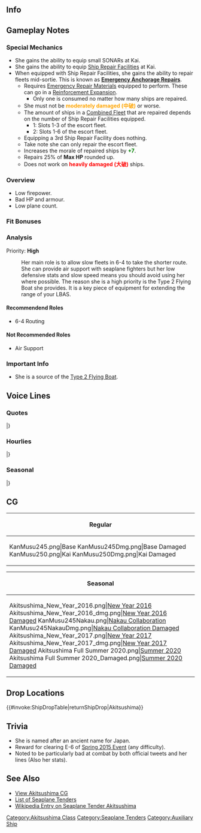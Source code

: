 ==Info==
{{KanmusuInfo|ID=245}}
{{KanmusuInfo|ID=250}}

==Gameplay Notes==
===Special Mechanics===
* She gains the ability to equip small SONARs at Kai.
* She gains the ability to equip [[Ship Repair Facilities]] at Kai.
* When equipped with Ship Repair Facilities, she gains the ability to repair fleets mid-sortie. This is known as '''[[Repairs#Emergency Anchorage Repairs|Emergency Anchorage Repairs]]'''.
** Requires [[Emergency Repair Materials]] equipped to perform. These can go in a [[Reinforcement Expansion]].
*** Only one is consumed no matter how many ships are repaired.
** She must not be <span style="color:orange;">'''moderately damaged (中破)'''</span> or worse.
** The amount of ships in a [[Combined Fleet]] that are repaired depends on the number of Ship Repair Facilities equipped.
*** 1: Slots 1-3 of the escort fleet.
*** 2: Slots 1-6 of the escort fleet.
** Equipping a 3rd Ship Repair Facility does nothing.
** Take note she can only repair the escort fleet.
** Increases the morale of repaired ships by <span style="color:green;">'''+7'''</span>.
** Repairs 25% of '''Max HP''' rounded up.
** Does not work on <span style="color:red;">'''heavily damaged (大破)'''</span> ships.

===Overview===
* Low firepower.
* Bad HP and armour.
* Low plane count.

===Fit Bonuses===
{{:{{BASEPAGENAME}}/Equipment Bonuses}}
{{clear}}

===Analysis===
Priority: '''High'''

: Her main role is to allow slow fleets in 6-4 to take the shorter route. She can provide air support with seaplane fighters but her low defensive stats and slow speed means you should avoid using her where possible. The reason she is a high priority is the Type 2 Flying Boat she provides. It is a key piece of equipment for extending the range of your LBAS.

====Recommendend Roles====
* 6-4 Routing

====Not Recommended Roles====
* Air Support

===Important Info===
* She is a source of the [[Type 2 Flying Boat]].

==Voice Lines==
===Quotes===
{{ShipquoteHeader}}
{{ShipquoteKai
|scenario = Introduction
|origin = 水上機母艦、秋津洲よ！ この大艇ちゃんと一緒に覚えてよね！
|translation = I'm the seaplane tender, Akitsushima! Make sure to remember both me and my Taitei-chan!<ref>Taitei-chan is the [[Type 2 Flying Boat]].</ref>
|audio = Akitsushima-Intro.ogg
}}
{{ShipquoteKai
|scenario = Introduction
|kai = yes
|origin = 水上機母艦、秋津洲よ！ 大艇ちゃんのことも、もう覚えてくれた？ 
|translation = I'm the seaplane tender, Akitsushima! Do you remember Taitei-chan and me yet?
|audio = AkitsushimaKai-Introduction.ogg
}}
{{ShipquoteKai
|scenario = Library
|origin = あたしが水上機母艦、秋津洲よ！
そう、大型飛行艇の運用支援や、洋上補給のために建造された、飛行艇母艦！
えっ？迷彩が厚化粧？ほっんとに失礼かも！二式大艇ちゃんはあげないからね！
|translation = I'm the seaplane tender, Akitsushima! 
I was created with the purpose of utilizing large flying boats as well as to resupply them on the high seas! 
What? My camouflage makeup is too heavy? You're so rude! I won't let you have my Type 2 Taitei-chan!
|audio = Akitsushima-Library_Intro.ogg
}}
{{ShipquoteKai
|scenario = Secretary 1
|origin = 秋津洲、呼んだかな？
|translation = Did you call for me?
|audio = Akitsushima-Secretary_1.ogg
}}
{{ShipquoteKai
|scenario = Secretary 2
|origin = この二式大艇ちゃん？あげないよ
|translation = My Type 2 Taitei-chan? Of course you can't have it!
|audio = Akitsushima-Secretary_2.ogg
}}
{{ShipquoteKai
|scenario = Secretary 2
|kai = yes
|origin = この二式大艇ちゃん？ だから、あげないって！ 
|translation = My Type 2 Taitei-chan? I told you that you can't have it.
|audio = AkitsushimaKai-Secretary_2.ogg
}}
{{ShipquoteKai
|scenario = Secretary 3
|origin = こらー！提督、あまり余計なとこ触らないでほしいかも！大艇ちゃん寝れないでしょう
|translation = Hey! I'd appreciate it if you don't keep touching me! How can Taitei-chan fall asleep like that?
|audio = Akitsushima-Secretary_3.ogg
}}
{{ShipquoteKai
|scenario = Secretary 3
|kai = yes
|origin = 提督～ あまり変なとこ触らないでほしいかも！ 大艇ちゃんがゆっくり寝れないでしょう？
|translation = I really wish you wouldn't touch me in strange places, Admiral! Taitei-chan is falling asleep slowly you know?
|audio = AkitsushimaKai-Secretary_3.ogg
}}
{{ShipquoteKai
|scenario = Secretary Idle
|origin = やっぱこの迷彩派手かな･･･。ううん、そんなことないよね。ね、大艇ちゃん、そうよね。そうだよね、大艇ちゃんもそう思うよね。あ、提督！次のお仕事？
|translation = What do you think of this camouflage? Do you think it's... flashy? It's definitely not, right? Right, Taitei-chan? Don't you think so too, Taitei-chan? Oh, Admiral! Do you have our next job?
|audio = Akitsushima-Secretary_Idle.ogg
}}
{{ShipquoteKai
|scenario = Secretary (Married)
|origin = 提督、なにをぼんやりしてるの？あっ、少し疲れちゃったかな？そういう時は、この秋津洲流肩もみ術を…ふふーん、ね、気持ちいいでしょ？
|translation = What are you spacing out for, Admiral? Oh, are you a bit tired? Here, let me show you my special shoulder massage technique! See? Doesn't it feel nice?
|audio = Akitsushima-Secretary_Married.ogg
}}
{{ShipquoteKai
|scenario = Wedding
|origin = 提督、私のこと呼んだ?大艇ちゃんならあげないよ。えっ、違う?うっ…これは…わぁ…綺麗…すっごーい…で、なんでくれるの？
|translation = Did you call for me, Admiral? I won't give you Taitei-chan. W-Wait, that's not it? T-This is... Wow, it's so pretty. So, why are you giving me this?
|audio = Akitsushima-Wedding.ogg
}}
{{ShipquoteKai
|scenario = Player's Score
|origin = 情報見るの？それは大切かも。はい！どうぞ
|translation = Do you want to review the information? Yeah, that's important. Here you go!
|audio = Akitsushima-Player_Score.ogg
}}
{{ShipquoteKai
|scenario = Joining the Fleet
|origin = 飛行艇母艦秋津洲、抜錨するかも！じゃなかった、抜錨！
|translation = Flying boat tender Akitsumaru probably setting sail! No wait, setting sail!
|audio = Akitsushima-Joining_A_Fleet.ogg
}}
{{ShipquoteKai
|scenario = Equipment 1
|origin = うわぁ、いい装備！これはうれしいかも！
|translation = Wow, this is some nice equipment! I'm really happy!
|audio = Akitsushima-Equipment_1.ogg
}}
{{ShipquoteKai
|scenario = Equipment 1
|kai = yes
|origin = あぁ こんな装備もあるんだ。嬉しいかも。
|translation = Ah, you have these equipment too. I'm happy.
|audio = AkitsushimaKai-Equipment_1.ogg
}}
{{ShipquoteKai
|scenario = Equipment 2
|origin = 提督、二式大艇ちゃんは外しちゃだめかも！だからね！
|translation = Admiral, you can't take away Taitei-chan, okay? Okay?!
|audio = Akitsushima-Equipment_2.ogg
}}
{{ShipquoteKai
|scenario = Equipment 3
|origin = 見つけたかも！
|translation = I found it!
|audio = Akitsushima-Equipment_3.ogg
}}
{{ShipquoteKai
|scenario = Supply
|origin = 補給、助かるかも！えへへ
|translation = The resupply helps! Ehehe
|audio = Akitsushima-Supply.ogg
}}
{{ShipquoteKai
|scenario = Docking (Minor Damage)
|origin = ううぅ･･･防御力はあまりないかも･･･お風呂するかも･･･
|translation = Aah... I really don't have much armor... I'm going to take a bath...
|audio = Akitsushima-Repair_Light_Damage.ogg
}}
{{ShipquoteKai
|scenario = Docking (Major Damage)
|origin = やられたかもー。わたし、前線とか苦手かもー。後方支援とかならばっちりかも
|translation = Ah, they got me good... I'm really not a front-line type... I'm much better at supporting.
|audio = Akitsushima-Repair_Medium_Damage.ogg
}}
{{ShipquoteKai
|scenario = Construction
|origin = 新しい艦娘が来たかもって？どんな子！？どんな子！？
|translation = A new ship's arrived? Who is it? Who is it?!
|audio = Akitsushima-Ship_Construction.ogg
}}
{{ShipquoteKai
|scenario = Returning from Sortie
|origin = 作戦終了！艦隊が帰投したかもです
|translation = Operation complete! The fleet's returned to port!
|audio = Akitsushima-Return_From_Sortie.ogg
}}
{{ShipquoteKai
|scenario = Starting a Sortie
|origin = 飛行艇母艦秋津洲、抜錨するかも！じゃなかった、抜錨！
|translation = Seaplane tender, Akitsushima, probably sortieing! I mean, I am sortieing!
|audio = Akitsushima-Start_Sortie.ogg
}}
{{ShipquoteKai
|scenario = Starting a Battle
|origin = 敵艦隊、発見したかも。艦隊、戦闘よーい！
|translation = Enemy fleet spotted! Fleet, prepare for battle!
|audio = Akitsushima-Battle_Start.ogg
}}
{{ShipquoteKai
|scenario = Attack
|origin = 攻撃力、あまりないかもなんだけど･･･
|translation = I'm not too good with offense...
|audio = Akitsushima-Attack.ogg
}}
{{ShipquoteKai
|scenario = Attack
|kai = yes
|origin = 改装したけど…攻撃力、そんなにないかも… 
|translation = Even though I've been remodelled... I still don't have much offensive power...
|audio = AkitsushimaKai-Attack.ogg
}}
{{ShipquoteKai
|scenario = Air Battle/Night Battle Attack 
|origin = 厚化粧ですって！？　失礼かも！
|translation = I have heavy makeup you say!? How rude!
|audio = Akitsushima-Air_Battle.ogg
}}
{{ShipquoteKai
|scenario = Air Battle/Night Battle Attack 
|kai = yes
|origin = まーだ厚化粧とか言うの！？ほんっと失礼かも！ 
|translation = You're still saying I have heavy makeup!? You're really rude!
|audio = AkitsushimaKai-Air_Battle.ogg
}}
{{ShipquoteKai
|scenario = Night Battle
|origin = や、夜戦！？あたしが！？もー、こうなったら行くしかないかも！
|translation = N-Night battle?! Me?! If it's come to this, I guess I have no choice!
|audio = Akitsushima-Night_Battle.ogg
}}
{{ShipquoteKai
|scenario = MVP
|origin = ふぇ…えぇっ！あたしが一番なの！？そんなことって、あるかなぁ…えぇっ…
|translation = I-I'm number one?! Is that even possible...?
|audio = Akitsushima-MVP.ogg
}}
{{ShipquoteKai
|scenario = Minor Damage 1
|origin = きゃあー！？被弾！？
|translation = Kyaa! I'm hit?!
|audio = Akitsushima-Minor_Damage_1.ogg
}}
{{ShipquoteKai
|scenario = Minor Damage 2
|origin = あたしの迷彩塗装、あんまり役に立ってないかも…
|translation = I'm not too sure if my camouflage is working...
|audio = Akitsushima-Minor_Damage_2.ogg
}}
{{ShipquoteKai
|scenario = Major Damage
|origin = や、やられたかもー！だから攻撃は得意じゃないって言ったのにぃ！
|translation = T-They got me! I told you that I'm not good at fighting, geez!
|audio = Akitsushima-Moderately_Damaged.ogg
}}
{{ShipquoteKai
|scenario = Sunk
|origin = あたし沈むのね…大艇ちゃん、バイバイ。きっと未来は…
|translation = I guess I'm sinking... Taitei-chan, bye-bye. I'm sure that in the future...
|audio = Akitsushima-Sunk.ogg
}}
|} <references/>

{{clear}}

===Hourlies===
{{ShipquoteHeader | type = hourly}}
{{ShipquoteKai
|scenario = 00:00 
|origin = 提督、日付が変わったかも！提督、今日はわたし、秋津洲が秘書艦やるかも。いーい？
|translation = The date's changed, Admiral! Today I, Akitsushima, will be your secretary ship! Is that okay?
|audio = AkitsushimaKai-Hourly_0000.ogg
}}
{{ShipquoteKai
|scenario = 01:00 
|origin = マルヒトマルマル。こんなんでいい？いいかも？おっけでーす！
|translation = 0100. Am I doing okay? Is it good? Okay!
|audio = AkitsushimaKai-Hourly_0100.ogg
}}
{{ShipquoteKai
|scenario = 02:00 
|origin = マルフタマルマル。調子出てきたかも。秘書艦、あたしバッチリじゃない！
|translation = 0200. I think I'm getting the hang of this! I'm pretty good at this!
|audio = AkitsushimaKai-Hourly_0200.ogg
}}
{{ShipquoteKai
|scenario = 03:00 
|origin = マルサンー・・・マル・・・マル。でもちょっと眠いかも。こんな時間だもんね。
|translation = 03... 0... 0... I might be a bit tired, though. Just look at the time.
|audio = AkitsushimaKai-Hourly_0300.ogg
}}
{{ShipquoteKai
|scenario = 04:00 
|origin = マルヨン・・・マルマル・・・え、大丈夫。ちゃんと起きてるーかも・・・
|translation = 04... 0... 0... What? I'm okay. I'm wide awake!
|audio = AkitsushimaKai-Hourly_0400.ogg
}}
{{ShipquoteKai
|scenario = 05:00 
|origin = いけない！起きてるから！マルゴーマルマル！もう朝かも。シャキッとしなきゃ！
|translation = Oh ho! I'm awake! 0500! It's already morning. 'Gotta be snappy!
|audio = AkitsushimaKai-Hourly_0500.ogg
}}
{{ShipquoteKai
|scenario = 06:00 
|origin = マルロクマルマル。提督、朝食何がいい？あたしね、意外と料理やるんだ！
|translation = 0600 Admiral, what would you like for breakfast? I may not look the part, but I do cook!
|audio = AkitsushimaKai-Hourly_0600.ogg
}}
{{ShipquoteKai
|scenario = 07:00 
|origin = マルナナマルマル。提督、朝食をどうぞかも！ほら、この味噌汁とか・・・美味しいでしょ？朝から干物も付けたよ！
|translation = 0700. Breakfast is served, Admiral! See, isn't the miso soup good? I also added some dried fish this morning!
|audio = AkitsushimaKai-Hourly_0700.ogg
}}
{{ShipquoteKai
|scenario = 08:00 
|origin = マルハチマルマル。さぁ、片付け物も終わったら、早速飛行艇を運用しなきゃ！長距離偵察遠征、しちゃうかも！？
|translation = 0800. Well, now that we're done cleaning up, it's time to deploy the planes! Maybe I'll send them out on a long-distance recon mission!
|audio = AkitsushimaKai-Hourly_0800.ogg
}}
{{ShipquoteKai
|scenario = 09:00 
|origin = マルキュウマルマル。大艇ちゃん？ひ、かわいいでしょう。でもどんなに褒めても、あげないよ。
|translation = 0900. Taitei-chan? Heh, isn't it cute? But, no matter how much you praise him, I won't give it to you!
|audio = AkitsushimaKai-Hourly_0900.ogg
}}
{{ShipquoteKai
|scenario = 10:00 
|origin = ヒトマルマルマル。提督、次はどうするの？任務出来るだけチェックするかも？
|translation = 1000. What shall we do next. Admiral? Shall I check over our tasks?
|audio = AkitsushimaKai-Hourly_1000.ogg
}}
{{ShipquoteKai
|scenario = 11:00 
|origin = ヒトヒトマルマル。さっ、お昼の準備しなきゃ。お昼はやっぱりカレーかも。カレーでいい。
|translation = 1100. Time to get ready for lunch! I think we'll do curry for lunch! How does that sound?
|audio = AkitsushimaKai-Hourly_1100.ogg
}}
{{ShipquoteKai
|scenario = 12:00 
|origin = ヒトフタマルマル。じゃじゃー！秋津洲特製カレーです。絶対美味しいかも。食べて食べて。
|translation = 1200. Tadah! Akitsushima's specialty curry! It's definitely tasty! Give it a try! Go ahead!
|audio = AkitsushimaKai-Hourly_1200.ogg
}}
{{ShipquoteKai
|scenario = 13:00 
|origin = ヒトサンマルマル。どうでした。秋津洲のカレー。あたし意外と糧食庫大きいんですよ。ふんふんふん。
|translation = 1300. How was it? I might not look the part, but I have quite a bit of food provisions, you know? Hehe...
|audio = AkitsushimaKai-Hourly_1300.ogg
}}
{{ShipquoteKai
|scenario = 14:00 
|origin = ヒトヨンマルマル。やっぱこの迷彩変かもですか。そうかな。あたしは気に入ってるんだけど・・・
|translation = 1400. Does my camouflage look strange? Really? I like it quite a bit, though...
|audio = AkitsushimaKai-Hourly_1400.ogg
}}
{{ShipquoteKai
|scenario = 15:00 
|origin = ヒトゴーマルマル。提督、ちょっと小腹が空いたかも？おいなりさんとか作ったけど、つまんじゃうかも？
|translation = 1500. Are you a bit hungry, Admiral? Would you eat some inari sushi if I made some?
|audio = AkitsushimaKai-Hourly_1500.ogg
}}
{{ShipquoteKai
|scenario = 16:00 
|origin = ヒトロクマルマル。今日もそろそろ夕焼け時間かもです。ああー、疲れたかも。
|translation = 1600. It's about time for the sun to set. Wow, I'm beat!
|audio = AkitsushimaKai-Hourly_1600.ogg
}}
{{ShipquoteKai
|scenario = 17:00 
|origin = ヒトナナマルマル。日没かもです。大艇ちゃんもお疲れさま。あふーん。
|translation = 1700. It's sundown. Good work today, Taitei-chan!
|audio = AkitsushimaKai-Hourly_1700.ogg
}}
{{ShipquoteKai
|scenario = 18:00 
|origin = ヒトハチマルマル。さっ、夕食の用意するかも。提督、食べたいものある？
|translation = 1800. Now, it's time for dinner! Is there anything you'd like to have in particular, Admiral?
|audio = AkitsushimaKai-Hourly_1800.ogg
}}
{{ShipquoteKai
|scenario = 19:00 
|origin = ヒトキューマルマル。はぁい、今晩は特製ロールキャベツにしてみたかも。たっぷりつかった馬鈴薯と玉ねぎが、味のポイントなの！
|translation = 1900. Alright! We'll be having some special roll cabbage today! The potatoes and onions are the key for this dish!<ref>A [https://en.wikipedia.org/wiki/Cabbage_roll cabbage roll].</ref>
|audio = AkitsushimaKai-Hourly_1900.ogg
}}
{{ShipquoteKai
|scenario = 20:00 
|origin = フタマルマルマル。提督、ロールキャベツどうだった？味はコロッケ風味で美味しいでしょ？うんうん。良かったかも！
|translation = 2000. How were the cabbage rolls, Admiral? Didn't the flavor remind you of croquettes? Good!
|audio = AkitsushimaKai-Hourly_2000.ogg
}}
{{ShipquoteKai
|scenario = 21:00 
|origin = フタヒトマルマル。さぁ！洗い物片付けたら今日もおしまいっと！疲れたかもー。
|translation = 2100. Just need to finish cleaning up the dishes and we'll be done for today! What a day!
|audio = AkitsushimaKai-Hourly_2100.ogg
}}
{{ShipquoteKai
|scenario = 22:00 
|origin = フタフタマルマル。おっ、何か水雷戦隊のほうが夜なのに煩いかも。えっ？仕方がないの。うん、そうなんだ。
|translation = 2200. It sounds like the torpedo squadron girls are causing a ruckus this late into the night... What, pay them no mind?
|audio = AkitsushimaKai-Hourly_2200.ogg
}}
{{ShipquoteKai
|scenario = 23:00 
|origin = フタサンマルマル。提督、今日も一日お疲れさまだったかも。明日も頑張ってね。
|translation = 2300. Thanks for your hard work today, Admiral. Let's do our best again tomorrow!
|audio = AkitsushimaKai-Hourly_2300.ogg
}}
|} <references/>

{{clear}}

===Seasonal===
{{SeasonalHeaderOld}}
{{SeasonalQuote
|scenario = [[Seasonal/Rainy_Season_2015|Rainy Season 2015]]
|origin = 提督、梅雨はちょっと嫌ですね。大艇ちゃんも困ってるかも…てるてる坊主作ろっかな。
|translation =	I don’t quite like the rainy season, Admiral. Taitei-chan is having trouble too… Shall we make some teruterubouzu?
|audio = Akitsushima_Rainy_Secretary_1.ogg
|notes =
}}
{{SeasonalQuote
|scenario = [[Seasonal/Early_Summer_Season_Update|Early Summer 2015]]
|origin = わーい♪もうすぐ夏がくるかも！大艇ちゃんと一緒に泳ぎに行かなきゃ。提督も行くでしょ？楽しみかもー♪
|translation =	Yaaay♪ Summer is almost here! I want to go swimming with Taitei-chan. Will you come too, Admiral? I can’t wait~♪
|audio = Akitsushima_Early_Summer_HQ.ogg
|notes =
}}
{{SeasonalQuote
|scenario = [[Seasonal/Mid_Summer_Season_Update|Midsummer 2015]]
|origin = ぅわーーい！ 夏が来たかも～！ 提督！ほらほら！早く水着に着替えて、泳ぎに行きましょ～！ 特別に、大艇ちゃんに捕まってもいいよ～！
|translation =	Wow~! Summer is here! Admiral! Come on! Hurry up and change into your swimsuit then let’s go swimming! I’ll even let you hold on to Taitei-chan!
|audio = Akitsushima_Mid_Summer.ogg
|notes =
}}
{{SeasonalQuote
|scenario = [[Seasonal/Early_Autumn_2015_Seasonal_Update|Early Autumn 2015]]
|origin = 秋か～。秋は何かちょっと苦手かも。何か空とか変に気になるし。ね、大艇ちゃん？
|translation =	It’s autumn. I don’t quite like autumn. Somehow the sky makes me feel uneasy. Right, Taitei-chan?
|audio = Akitsushima_Early_Autumn2015.ogg
|notes =
}}
{{SeasonalQuote
|scenario = [[Seasonal/Christmas_2015|Christmas 2015]]
|origin = やった！クリスマスだ！秋津洲も料理いっぱい作るかも！ん？瑞鶴？何、どうしたの？
|translation =	Alright! It’s Christmas! I’ll make lots of food! Hmm? Zuikaku? What, is something the matter?
|audio = Akitsushima_Christmas_2015_Sec1.ogg
|notes =
}}
{{SeasonalQuote
|scenario = [[Seasonal/End_of_Year_2015|End of Year 2015]]
|origin = うわ！大掃除かも！年末の秋津洲、大掃除！クレーンとかもしっかり磨かなきゃ！大艇ちゃん、心配しないで！
|translation =	Whoa! Spring cleaning! I’ll need to do a year end spring clean! I need to polish my crane! Don’t worry, Taitei-chan!
|audio = Akitsushima_Year_End_2015_Sec1.ogg
|notes = 
}}
{{SeasonalQuote
|scenario = [[Seasonal/New_Year_2016|New Year 2016]]
|origin = 提督、新年あけましておめでとうございますかも！今年も大艇ちゃんをよろしくね！
|translation =	Happy New Year, Admiral! Please take care of Taitei-chan again this year!
|audio = Akitsushima_New_Years_Day_2016_Sec1.ogg
|notes = 
}}
{{SeasonalQuote
|scenario = [[Seasonal/Setsubun_2016|Setsubun 2016]]
|origin = 節分かー。この豆を投げる。んー、誰に投げるかが微妙に問題かも。鳥海？違う！それは何か違うかも…。
|translation =	It’s Setsubun. I’ll throw thse beans. Hmmm, the problem is who do I throw them at. Choukai? No! Somehow that just feels wrong…
|audio = Akitsushima_Setsubun_2016_Sec1.ogg
|notes = 
}}
{{SeasonalQuote
|scenario = [[Seasonal/Valentine%27s_Day_2016|Valentine’s Day 2016]]
|origin = 提督、チョこあげるかも！あたしがちゃんと手作り秋津洲チョコ。大事に食べてほしいかも。
|translation =	These chocolates are for you, Admiral! I made these Akitsushima Chocolates by hand. I want you to savour every last one.
|audio = Akitsushima_Valentine_Sec1.ogg
|notes = 
}}
{{SeasonalQuote
|scenario = [[Seasonal/White_Day_2016|White Day 2016]]
|origin = えぇ、これを秋津洲に？提督、ありがとうっ！早速食べて見るかも…はむ…んっ、あま～いっ！
|translation =	Eh, is this for me? Thank you, Admiral! I want to try them now… *nom*… Mph, it’s sweet!
|audio = Akitsushima_White_Day_2016.ogg
|notes = 
}}
{{SeasonalQuote
|scenario = [[Seasonal/Coming_of_Spring_2016|Spring 2016]]
|origin = 提督、桜の季節です！桜の！なんか嬉しいかも、ね！
|translation =	It’s the season for sakura, Admiral! For sakura! I’m kind of happy!
|audio = Akitsushima_Spring_2016_Sec1.mp3
|notes = 
}}
{{SeasonalQuote
|scenario = [[Seasonal/Third_Anniversary|3rd Anniversary]]
|origin = 提督、 三周年かもです、三周年！嬉しいですね～！お祝いに、大きな大きなロールキャベツ、作りますね！ よぉーし！
|translation =	It’s the 3rd Anniversary now, Admiral! I’m happy! I’m going to make an extra bit rolled cabbage for the celebration! Alllriiiight!
|audio = Akitsushima_3rd_Anniversary_Sec1.mp3
|notes = 
}}
{{SeasonalQuote
|scenario = [[Seasonal/Fourth_Anniversary|4th Anniversary]]
|origin = 提督、 四周年かもです、四周年！嬉しいですねぇ！お祝いに、もーっと大きなロールキャベツと、カレーも作っちゃうかも！よぉーし！
|translation =	It’s the 4th Anniversary now, Admiral! I’m happy! I’ll go make lots of big cabbage rolls and some curry to celebrate! Alright!
|audio = Akitsushima_4th_Anniversary_Sec1_2017.mp3
|notes = 
}}
{{SeasonalQuote
|scenario = [[Seasonal/Fifth_Anniversary|5th Anniversary]]
|origin = 提督、今日は特別な日かも、です。この日に一緒にいられて、秋津洲、ちょっと嬉しいかも。
|translation =	Today is a special day, Admiral. I’m kinda happy that you’d spend today with me. 
|audio = Akitsushima_5th_Anniversary_Sec1.mp3
|notes = 
}}
|}

==CG==
{| class="mw-collapsible mw-collapsed wikitable" style="width: 100%;"
!Regular
|-
|<gallery>
KanMusu245.png|Base
KanMusu245Dmg.png|Base Damaged
KanMusu250.png|Kai
KanMusu250Dmg.png|Kai Damaged
</gallery>
|}

{| class="mw-collapsible mw-collapsed wikitable" style="width: 100%;"
!Seasonal
|-
|<gallery>
Akitsushima_New_Year_2016.png|[[Seasonal/New_Year_2016|New Year 2016]]
Akitsushima_New_Year_2016_dmg.png|[[Seasonal/New_Year_2016|New Year 2016 Damaged]]
KanMusu245Nakau.png|[[Seasonal/Nakau_Collaboration|Nakau Collaboration]]
KanMusu245NakauDmg.png|[[Seasonal/Nakau_Collaboration|Nakau Collaboration Damaged]]
Akitsushima_New_Year_2017.png|[[Seasonal/New_Year_2017|New Year 2017]]
Akitsushima_New_Year_2017_dmg.png|[[Seasonal/New_Year_2017|New Year 2017 Damaged]]
Akitsushima Full Summer 2020.png|[[Seasonal/Summer_2020|Summer 2020]]
Akitsushima Full Summer 2020_Damaged.png|[[Seasonal/Summer_2020|Summer 2020 Damaged]]
</gallery>
|}

==Drop Locations==
{{#invoke:ShipDropTable|returnShipDrop|Akitsushima}}

==Trivia==
*She is named after an ancient name for Japan. 
*Reward for clearing E-6 of [[Spring 2015 Event]] (any difficulty).
*Noted to be particularly bad at combat by both official tweets and her lines (Also her stats).

==See Also==
*[[Akitsushima/Gallery|View Akitsushima CG]]
*[[Eliteav|List of Seaplane Tenders]]
*[[wikipedia:Japanese_seaplane_tender_Akitsushima|Wikipedia Entry on Seaplane Tender Akitsushima]]

{{shiplist}}

[[Category:Akitsushima Class]]
[[Category:Seaplane Tenders]]
[[Category:Auxiliary Ship]]
